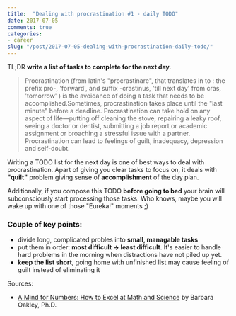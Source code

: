 ```yaml
---
title:  "Dealing with procrastination #1 - daily TODO"
date: 2017-07-05
comments: true
categories:
- career
slug: "/post/2017-07-05-dealing-with-procrastination-daily-todo/"
---
```


TL;DR __write a list of tasks to complete for the next day__.

> Procrastination (from latin's "procrastinare", that translates in to : the prefix pro-, 'forward', and suffix -crastinus, 'till next day' from cras, 'tomorrow' ) is the avoidance of doing a task that needs to be accomplished.Sometimes, procrastination takes place until the "last minute" before a deadline. Procrastination can take hold on any aspect of life—putting off cleaning the stove, repairing a leaky roof, seeing a doctor or dentist, submitting a job report or academic assignment or broaching a stressful issue with a partner. Procrastination can lead to feelings of guilt, inadequacy, depression and self-doubt.

<!--more-->

Writing a TODO list for the next day is one of best ways to deal with procrastination.
Apart of giving you clear tasks to focus on, it deals with __"quilt"__ problem giving sense of __accomplishment__ of the day plan.

Additionally, if you compose this TODO __before going to bed__ your brain will subconsciously start processing those tasks.
Who knows, maybe you will wake up with one of those "Eureka!" moments ;)

### Couple of key points:
- divide long, complicated probles into __small, managable tasks__
- put them in order: __most difficult -> least difficult__. It's easier to handle hard problems in the morning when distractions have not piled up yet.
- __keep the list short__, going home with unfinished list may cause feeling of guilt instead of eliminating it

Sources:
- [A Mind for Numbers: How to Excel at Math and Science][mind_for_number] by Barbara Oakley, Ph.D.


[mind_for_number]: https://www.amazon.com/Mind-Numbers-Science-Flunked-Algebra/dp/039916524X